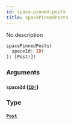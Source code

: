 ```yaml
---
id: space-pinned-posts
title: spacePinnedPosts
---
```


No description

```graphql
spacePinnedPosts(
  spaceId: ID!
): [Post!]!

```

### Arguments

#### `spaceId` ([`ID!`](/docs/graphql/scalars/id))

### Type

#### [`Post`](/docs/graphql/objects/post)
